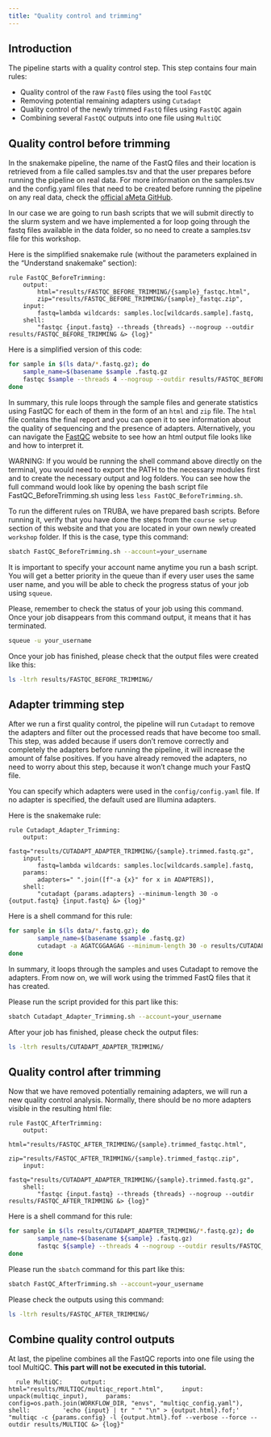 ```yaml
---
title: "Quality control and trimming"
---
```


## Introduction

The pipeline starts with a quality control step. This step contains four main rules:

+ Quality control of the raw `FastQ` files using the tool `FastQC`
+ Removing potential remaining adapters using `Cutadapt`
+ Quality control of the newly trimmed `FastQ` files using `FastQC` again
+ Combining several `FastQC` outputs into one file using `MultiQC`

## Quality control before trimming

In the snakemake pipeline, the name of the FastQ files and their location is retrieved from a file called samples.tsv and that the user prepares before running the pipeline on real data. For more information on the samples.tsv and the config.yaml files that need to be created before running the pipeline on any real data, check the [official aMeta GitHub](https://github.com/NBISweden/aMeta).

In our case we are going to run bash scripts that we will submit directly to the slurm system and we have implemented a for loop going through the fastq files available in the data folder, so no need to create a samples.tsv file for this workshop. 

Here is the simplified snakemake rule (without the parameters explained in the "Understand snakemake" section):

```
rule FastQC_BeforeTrimming:
    output:
        html="results/FASTQC_BEFORE_TRIMMING/{sample}_fastqc.html",
        zip="results/FASTQC_BEFORE_TRIMMING/{sample}_fastqc.zip",
    input:
        fastq=lambda wildcards: samples.loc[wildcards.sample].fastq,
    shell:
        "fastqc {input.fastq} --threads {threads} --nogroup --outdir results/FASTQC_BEFORE_TRIMMING &> {log}"
```

Here is a simplified version of this code:

```bash
for sample in $(ls data/*.fastq.gz); do
	sample_name=$(basename $sample .fastq.gz
	fastqc $sample --threads 4 --nogroup --outdir results/FASTQC_BEFORE_TRIMMING &> logs/FASTQC_BEFORE_TRIMMING/$sample_name.log;
done
```

In summary, this rule loops through the sample files and generate statistics using FastQC for each of them in the form of an `html` and `zip` file. The `html` file contains the final report and you can open it to see information about the quality of sequencing and the presence of adapters. Alternatively, you can navigate the [FastQC](https://www.bioinformatics.babraham.ac.uk/projects/fastqc/) website to see how an html output file looks like and how to interpret it.

WARNING: If you would be running the shell command above directly on the terminal, you would need to export the PATH to the necessary modules first and to create the necessary output and log folders. You can see how the full command would look like by opening the bash script file FastQC_BeforeTrimming.sh using less `less FastQC_BeforeTrimming.sh`.  

To run the different rules on TRUBA, we have prepared bash scripts. Before running it, verify that you have done the steps from the `course setup` section of this website and that you are located in your own newly created `workshop` folder. If this is the case, type this command:

```bash
sbatch FastQC_BeforeTrimming.sh --account=your_username
```

It is important to specify your account name anytime you run a bash script. You will get a better priority in the queue than if every user uses the same user name, and you will be able to check the progress status of your job using `squeue`.

Please, remember to check the status of your job using this command. Once your job disappears from this command output, it means that it has terminated.

```bash
squeue -u your_username
```

Once your job has finished, please check that the output files were created like this:

```bash
ls -ltrh results/FASTQC_BEFORE_TRIMMING/
```

## Adapter trimming step

After we run a first quality control, the pipeline will run `Cutadapt` to remove the adapters and filter out the processed reads that have become too small. This step, was added because if users don't remove correctly and completely the adapters before running the pipeline, it will increase the amount of false positives. If you have already removed the adapters, no need to worry about this step, because it won't change much your FastQ file. 

You can specify which adapters were used in the `config/config.yaml` file. If no adapter is specified, the default used are Illumina adapters.

Here is the snakemake rule:

```
rule Cutadapt_Adapter_Trimming:
    output:
        fastq="results/CUTADAPT_ADAPTER_TRIMMING/{sample}.trimmed.fastq.gz",
    input:
        fastq=lambda wildcards: samples.loc[wildcards.sample].fastq,
    params:
        adapters=" ".join([f"-a {x}" for x in ADAPTERS]),
    shell:
        "cutadapt {params.adapters} --minimum-length 30 -o {output.fastq} {input.fastq} &> {log}"
```

Here is a shell command for this rule:

```bash
for sample in $(ls data/*.fastq.gz); do
        sample_name=$(basename $sample .fastq.gz)
        cutadapt -a AGATCGGAAGAG --minimum-length 30 -o results/CUTADAPT_ADAPTER_TRIMMING/${sample_name}.trimmed.fastq.gz ${sample} &> logs/CUTADAPT_ADAPTER_TRIMMING/${sample_name}.log
done
```

 In summary, it loops through the samples and uses Cutadapt to remove the adapters. From now on, we will work using the trimmed FastQ files that it has created.

Please run the script provided for this part like this:

```bash
sbatch Cutadapt_Adapter_Trimming.sh --account=your_username
```

After your job has finished, please check the output files:

```bash
ls -ltrh results/CUTADAPT_ADAPTER_TRIMMING/
```

## Quality control after trimming

Now that we have removed potentially remaining adapters, we will run a new quality control analysis. Normally, there should be no more adapters visible in the resulting html file:

```
rule FastQC_AfterTrimming:
    output:
        html="results/FASTQC_AFTER_TRIMMING/{sample}.trimmed_fastqc.html",
        zip="results/FASTQC_AFTER_TRIMMING/{sample}.trimmed_fastqc.zip",
    input:
        fastq="results/CUTADAPT_ADAPTER_TRIMMING/{sample}.trimmed.fastq.gz",
    shell:
        "fastqc {input.fastq} --threads {threads} --nogroup --outdir results/FASTQC_AFTER_TRIMMING &> {log}"
```

Here is a shell command for this rule:

```bash
for sample in $(ls results/CUTADAPT_ADAPTER_TRIMMING/*.fastq.gz); do
        sample_name=$(basename ${sample} .fastq.gz)
        fastqc ${sample} --threads 4 --nogroup --outdir results/FASTQC_AFTER_TRIMMING &> logs/FASTQC_AFTER_TRIMMING/${sample_name}.log;
done
```

Please run the `sbatch` command for this part like this:

```bash
sbatch FastQC_AfterTrimming.sh --account=your_username
```

Please check the outputs using this command:

```bash
ls -ltrh results/FASTQC_AFTER_TRIMMING/
```

## Combine quality control outputs

At last, the pipeline combines all the FastQC reports into one file using the tool MultiQC. **This part will not be executed in this tutorial.** 

``` 
rule MultiQC:
    output:
        html="results/MULTIQC/multiqc_report.html",
    input:
        unpack(multiqc_input),
    params:
        config=os.path.join(WORKFLOW_DIR, "envs", "multiqc_config.yaml"),
    shell:
        'echo {input} | tr " " "\n" > {output.html}.fof;'
        "multiqc -c {params.config} -l {output.html}.fof --verbose --force --outdir results/MULTIQC &> {log}"
```
